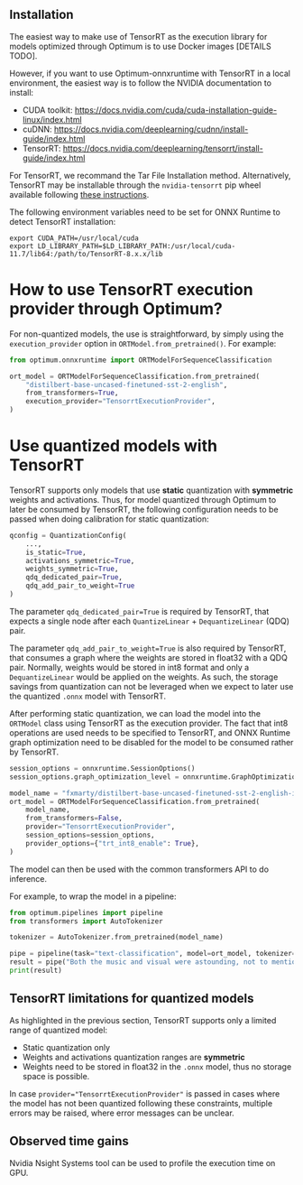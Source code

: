 ## Installation

The easiest way to make use of TensorRT as the execution library for models optimized through Optimum is to use Docker images [DETAILS TODO].

However, if you want to use Optimum-onnxruntime with TensorRT in a local environment, the easiest way is to follow the NVIDIA documentation to install:
* CUDA toolkit: https://docs.nvidia.com/cuda/cuda-installation-guide-linux/index.html
* cuDNN: https://docs.nvidia.com/deeplearning/cudnn/install-guide/index.html
* TensorRT: https://docs.nvidia.com/deeplearning/tensorrt/install-guide/index.html

For TensorRT, we recommand the Tar File Installation method. Alternatively, TensorRT may be installable through the `nvidia-tensorrt` pip wheel available following [these instructions](https://github.com/microsoft/onnxruntime/issues/9986).

The following environment variables need to be set for ONNX Runtime to detect TensorRT installation:
```
export CUDA_PATH=/usr/local/cuda
export LD_LIBRARY_PATH=$LD_LIBRARY_PATH:/usr/local/cuda-11.7/lib64:/path/to/TensorRT-8.x.x/lib
```

# How to use TensorRT execution provider through Optimum?

For non-quantized models, the use is straightforward, by simply using the `execution_provider` option in `ORTModel.from_pretrained()`. For example:

```python
from optimum.onnxruntime import ORTModelForSequenceClassification

ort_model = ORTModelForSequenceClassification.from_pretrained(
    "distilbert-base-uncased-finetuned-sst-2-english",
    from_transformers=True,
    execution_provider="TensorrtExecutionProvider",
)
```

# Use quantized models with TensorRT

TensorRT supports only models that use **static** quantization with **symmetric** weights and activations. Thus, for model quantized through Optimum to later be consumed by TensorRT, the following configuration needs to be passed when doing calibration for static quantization:

```python
qconfig = QuantizationConfig(
    ...,
    is_static=True,
    activations_symmetric=True,
    weights_symmetric=True,
    qdq_dedicated_pair=True,
    qdq_add_pair_to_weight=True
)
```

The parameter `qdq_dedicated_pair=True` is required by TensorRT, that expects a single node after each `QuantizeLinear` + `DequantizeLinear` (QDQ) pair.

The parameter `qdq_add_pair_to_weight=True` is also required by TensorRT, that consumes a graph where the weights are stored in float32 with a QDQ pair. Normally, weights would be stored in int8 format and only a `DequantizeLinear` would be applied on the weights. As such, the storage savings from quantization can not be leveraged when we expect to later use the quantized `.onnx` model with TensorRT.

After performing static quantization, we can load the model into the `ORTModel` class using TensorRT as the execution provider. The fact that int8 operations are used needs to be specified to TensorRT, and ONNX Runtime graph optimization need to be disabled for the model to be consumed rather by TensorRT.

```python
session_options = onnxruntime.SessionOptions()
session_options.graph_optimization_level = onnxruntime.GraphOptimizationLevel.ORT_DISABLE_ALL

model_name = "fxmarty/distilbert-base-uncased-finetuned-sst-2-english-int8-static-symmetric-dedicated-qdq-everywhere"
ort_model = ORTModelForSequenceClassification.from_pretrained(
    model_name,
    from_transformers=False,
    provider="TensorrtExecutionProvider",
    session_options=session_options,
    provider_options={"trt_int8_enable": True},
)
```

The model can then be used with the common transformers API to do inference.

For example, to wrap the model in a pipeline:
```python
from optimum.pipelines import pipeline
from transformers import AutoTokenizer

tokenizer = AutoTokenizer.from_pretrained(model_name)

pipe = pipeline(task="text-classification", model=ort_model, tokenizer=tokenizer)
result = pipe("Both the music and visual were astounding, not to mention the actors performance.")
print(result)
```

## TensorRT limitations for quantized models

As highlighted in the previous section, TensorRT supports only a limited range of quantized model:
* Static quantization only
* Weights and activations quantization ranges are **symmetric**
* Weights need to be stored in float32 in the `.onnx` model, thus no storage space is possible.

In case `provider="TensorrtExecutionProvider"` is passed in cases where the model has not been quantized following these constraints, multiple errors may be raised, where error messages can be unclear.

## Observed time gains

Nvidia Nsight Systems tool can be used to profile the execution time on GPU.

